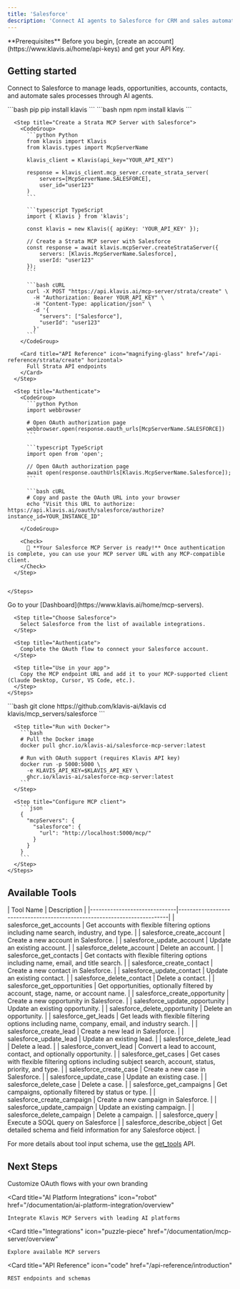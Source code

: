 ```yaml
---
title: 'Salesforce'
description: 'Connect AI agents to Salesforce for CRM and sales automation'
---
```


<Info>
  **Prerequisites**
  Before you begin, [create an account](https://www.klavis.ai/home/api-keys) and get your API Key.
</Info>

## Getting started

Connect to Salesforce to manage leads, opportunities, accounts, contacts, and automate sales processes through AI agents.

<Tabs>
  <Tab title="API">
    <Steps>
      <Step title="Install the SDKs (optional)">
        <CodeGroup>
          ```bash pip
          pip install klavis
          ```
          ```bash npm
          npm install klavis
          ```
        </CodeGroup>
      </Step>
      
      <Step title="Create a Strata MCP Server with Salesforce">
        <CodeGroup>
          ```python Python
          from klavis import Klavis
          from klavis.types import McpServerName
          
          klavis_client = Klavis(api_key="YOUR_API_KEY")
          
          response = klavis_client.mcp_server.create_strata_server(
              servers=[McpServerName.SALESFORCE],
              user_id="user123"
          )
          ```
          
          ```typescript TypeScript
          import { Klavis } from 'klavis';
          
          const klavis = new Klavis({ apiKey: 'YOUR_API_KEY' });
          
          // Create a Strata MCP server with Salesforce
          const response = await klavis.mcpServer.createStrataServer({
              servers: [Klavis.McpServerName.Salesforce],
              userId: "user123"
          });
          ```
          
          ```bash cURL
          curl -X POST "https://api.klavis.ai/mcp-server/strata/create" \
            -H "Authorization: Bearer YOUR_API_KEY" \
            -H "Content-Type: application/json" \
            -d '{
              "servers": ["Salesforce"],
              "userId": "user123"
            }'
          ```
        </CodeGroup>

        <Card title="API Reference" icon="magnifying-glass" href="/api-reference/strata/create" horizontal>
          Full Strata API endpoints
        </Card>
      </Step>
      
      <Step title="Authenticate">
        <CodeGroup>
          ```python Python
          import webbrowser
          
          # Open OAuth authorization page
          webbrowser.open(response.oauth_urls[McpServerName.SALESFORCE])
          ```
          
          ```typescript TypeScript
          import open from 'open';
          
          // Open OAuth authorization page
          await open(response.oauthUrls[Klavis.McpServerName.Salesforce]);
          ```
          
          ```bash cURL
          # Copy and paste the OAuth URL into your browser
          echo "Visit this URL to authorize: https://api.klavis.ai/oauth/salesforce/authorize?instance_id=YOUR_INSTANCE_ID"
          ```
        </CodeGroup>
        
        <Check>
          🎉 **Your Salesforce MCP Server is ready!** Once authentication is complete, you can use your MCP server URL with any MCP-compatible client.
        </Check>
      </Step>
      

    </Steps>
  </Tab>
  
  <Tab title="UI">
    <Steps>
      <Step title="Open Dashboard">
        Go to your [Dashboard](https://www.klavis.ai/home/mcp-servers).
      </Step>
      
      <Step title="Choose Salesforce">
        Select Salesforce from the list of available integrations.
      </Step>
      
      <Step title="Authenticate">
        Complete the OAuth flow to connect your Salesforce account.
      </Step>
      
      <Step title="Use in your app">
        Copy the MCP endpoint URL and add it to your MCP-supported client (Claude Desktop, Cursor, VS Code, etc.).
      </Step>
    </Steps>
  </Tab>
  
  <Tab title="Open Source">
    <Steps>
      <Step title="Clone repository (for developers to build from source)">
        ```bash
        git clone https://github.com/klavis-ai/klavis
        cd klavis/mcp_servers/salesforce
        ```
      </Step>
      
      <Step title="Run with Docker">
        ```bash
        # Pull the Docker image
        docker pull ghcr.io/klavis-ai/salesforce-mcp-server:latest
        
        # Run with OAuth support (requires Klavis API key)
        docker run -p 5000:5000 \
          -e KLAVIS_API_KEY=$KLAVIS_API_KEY \
          ghcr.io/klavis-ai/salesforce-mcp-server:latest
        ```
      </Step>
      
      <Step title="Configure MCP client">
        ```json
        {
          "mcpServers": {
            "salesforce": {
              "url": "http://localhost:5000/mcp/"
            }
          }
        }
        ```
      </Step>
    </Steps>
  </Tab>
</Tabs>

## Available Tools

<Accordion title="Tools Information">
| Tool Name                    | Description                                                              |
|------------------------------|--------------------------------------------------------------------------|
| salesforce_get_accounts             | Get accounts with flexible filtering options including name search, industry, and type. |
| salesforce_create_account           | Create a new account in Salesforce.                                     |
| salesforce_update_account           | Update an existing account.                                              |
| salesforce_delete_account           | Delete an account.                                                       |
| salesforce_get_contacts             | Get contacts with flexible filtering options including name, email, and title search. |
| salesforce_create_contact           | Create a new contact in Salesforce.                                     |
| salesforce_update_contact           | Update an existing contact.                                              |
| salesforce_delete_contact           | Delete a contact.                                                        |
| salesforce_get_opportunities        | Get opportunities, optionally filtered by account, stage, name, or account name. |
| salesforce_create_opportunity       | Create a new opportunity in Salesforce.                                 |
| salesforce_update_opportunity       | Update an existing opportunity.                                          |
| salesforce_delete_opportunity       | Delete an opportunity.                                                   |
| salesforce_get_leads                | Get leads with flexible filtering options including name, company, email, and industry search. |
| salesforce_create_lead              | Create a new lead in Salesforce.                                        |
| salesforce_update_lead              | Update an existing lead.                                                 |
| salesforce_delete_lead              | Delete a lead.                                                           |
| salesforce_convert_lead             | Convert a lead to account, contact, and optionally opportunity.         |
| salesforce_get_cases                | Get cases with flexible filtering options including subject search, account, status, priority, and type. |
| salesforce_create_case              | Create a new case in Salesforce.                                        |
| salesforce_update_case              | Update an existing case.                                                 |
| salesforce_delete_case              | Delete a case.                                                           |
| salesforce_get_campaigns            | Get campaigns, optionally filtered by status or type.                   |
| salesforce_create_campaign          | Create a new campaign in Salesforce.                                    |
| salesforce_update_campaign          | Update an existing campaign.                                             |
| salesforce_delete_campaign          | Delete a campaign.                                                       |
| salesforce_query                    | Execute a SOQL query on Salesforce                                      |
| salesforce_describe_object          | Get detailed schema and field information for any Salesforce object.   |
</Accordion>

<Note>For more details about tool input schema, use the [get_tools](https://docs.klavis.ai/api-reference/mcp-server/get-tools) API.</Note>

## Next Steps

<CardGroup>
  <Card
    title="White-label Authentication"
    icon="palette"
    href="/documentation/auth/white-label"
  >
    Customize OAuth flows with your own branding
  </Card>
  
  <Card
    title="AI Platform Integrations"
    icon="robot"
    href="/documentation/ai-platform-integration/overview"
  >
    Integrate Klavis MCP Servers with leading AI platforms
  </Card>
  
  <Card
    title="Integrations"
    icon="puzzle-piece"
    href="/documentation/mcp-server/overview"
  >
    Explore available MCP servers
  </Card>
  
  <Card
    title="API Reference"
    icon="code"
    href="/api-reference/introduction"
  >
    REST endpoints and schemas
  </Card>
</CardGroup>